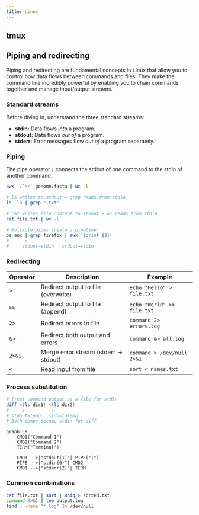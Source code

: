```yaml
---
title: Linux
---
```


## tmux

## Piping and redirecting

Piping and redirecting are fundamental concepts in Linux that allow you to control how data flows between commands and files. They make the command line incredibly powerful by enabling you to chain commands together and manage input/output streams.

### Standard streams

Before diving in, understand the three standard streams:

- **stdin:** Data flows *into* a program.
- **stdout:** Data flows *out of* a program.
- **stderr:** Error messages flow *out of* a program separately.

### Piping

The pipe operator `|` connects the stdout of one command to the stdin of another command.

```sh "|" title="Counting entries in a FASTA file"
awk '/^>/' genome.fasta | wc -l
```

```sh "|"
# ls writes to stdout → grep reads from stdin
ls -la | grep ".txt"

# cat writes file content to stdout → wc reads from stdin
cat file.txt | wc -l

# Multiple pipes create a pipeline
ps aux | grep firefox | awk '{print $2}'
#      ↑              ↑
#     stdout→stdin   stdout→stdin
```

### Redirecting

| Operator | Description | Example |
|----------|-------------|---------|
| `>` | Redirect output to file (overwrite) | `echo "Hello" > file.txt` |
| `>>` | Redirect output to file (append) | `echo "World" >> file.txt` |
| `2>` | Redirect errors to file | `command 2> errors.log` |
| `&>` | Redirect both output and errors | `command &> all.log` |
| `2>&1` | Merge error stream (stderr → stdout) | `command > /dev/null 2>&1` |
| `<` | Read input from file | `sort < names.txt` |

### Process substitution

```sh /<\((?:[^)]*)\)/g
# Treat command output as a file for stdin
diff <(ls dir1) <(ls dir2)
#     ↑          ↑
# stdout→temp   stdout→temp
# Both temps become stdin for diff
```

```mermaid
graph LR
    CMD1("Command 1")
    CMD2("Command 2")
    TERM("Terminal")
    
    CMD1 -->|"stdout(1)"| PIPE("|")
    PIPE -->|"stdin(0)"| CMD2
    CMD1 -->|"stderr(2)"| TERM
```

### Common combinations

```sh "|" ">" "2>" "2>&1"
cat file.txt | sort | uniq > sorted.txt
command 2>&1 | tee output.log
find . -name "*.log" 2> /dev/null
```
